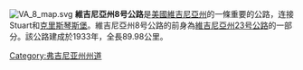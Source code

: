 [[File:VA_8_map.svg|thumb]]
'''維吉尼亞州8号公路'''是[[美國|美國]][[維吉尼亞州|維吉尼亞州]]的一條重要的公路，连接Stuart和[[克里斯琴斯堡_(维吉尼亚州)|克里斯琴斯堡]]。維吉尼亞州8号公路的前身為[[維吉尼亞州23号公路|維吉尼亞州23号公路]]的一部分。該公路建成於1933年，全長89.98公里。

[[Category:弗吉尼亚州州道|Category:弗吉尼亚州州道]]


{{Virginia-road-stub}}